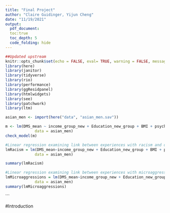 ```yaml
---
title: "Final Project"
author: "Claire Guidinger, Yijun Cheng"
date: "11/19/2021"
output:
  pdf_document: 
  toc:true
  toc_depth: 5
  code_folding: hide
---
```



```r
##Updated upstream
knitr::opts_chunk$set(echo = FALSE, eval= TRUE, warning = FALSE, message = FALSE)
library(here)
library(janitor)
library(tidyverse)
library(rio)
library(performance)
library(ggResidpanel)
library(htmlwidgets)
library(see)
library(patchwork)
library(ltm)
```


```r
asian_men <- import(here("data", "asian_men.sav"))
```


```r
m <- lm(DMS_mean ~ income_group_new + Education_new_group + BMI + psychiatric_dx_group + AD_racism_mean,
             data = asian_men)
check_model(m)
```

```r
#Linear regression examining link between experiences with racism and drive for muscularity. All anlayses adjusting for income, education, BMI, presence of a psychiatric diagnosis
lmRacism = lm(DMS_mean~income_group_new + Education_new_group + BMI + psychiatric_dx_group + AD_racism_mean,
             data = asian_men)

summary(lmRacism)

#Linear regression examining link between experiences with microaggressions and drive for muscularity. All anlayses adjusting for income, education, BMI, presence of a psychiatric diagnosis
lmMicroaggressions = lm(DMS_mean~income_group_new + Education_new_group + BMI + psychiatric_dx_group + AD_microaggr_mean,
             data = asian_men)
summary(lmMicroaggressions)
```

```

#Introduction


